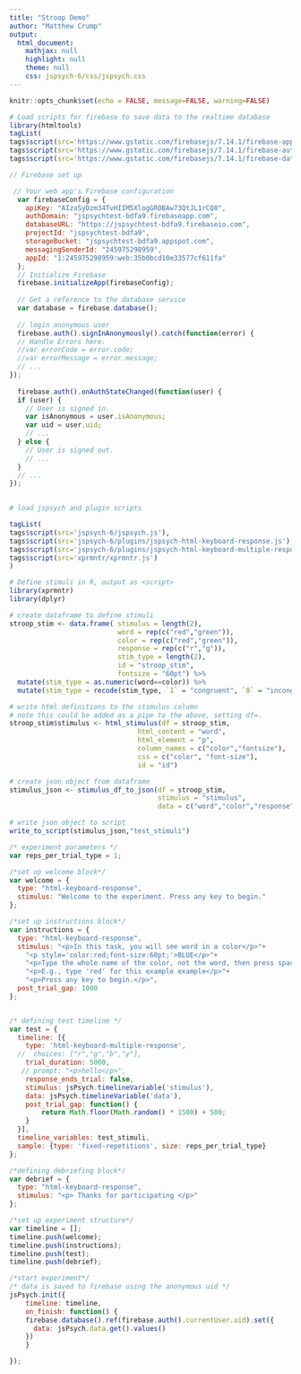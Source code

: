 ```yaml
---
title: "Stroop Demo"
author: "Matthew Crump"
output:
  html_document:
    mathjax: null
    highlight: null
    theme: null
    css: jspsych-6/css/jspsych.css
---
```


```r
knitr::opts_chunk$set(echo = FALSE, message=FALSE, warning=FALSE)
```


```r
# Load scripts for firebase to save data to the realtime database
library(htmltools)
tagList(
tags$script(src='https://www.gstatic.com/firebasejs/7.14.1/firebase-app.js'),
tags$script(src='https://www.gstatic.com/firebasejs/7.14.1/firebase-auth.js'),
tags$script(src='https://www.gstatic.com/firebasejs/7.14.1/firebase-database.js'))

```

```js
// Firebase set up

 // Your web app's Firebase configuration
  var firebaseConfig = {
    apiKey: "AIzaSyDzm34TvHIIM5XlogGROBAw73QtJL1rCQ8",
    authDomain: "jspsychtest-bdfa9.firebaseapp.com",
    databaseURL: "https://jspsychtest-bdfa9.firebaseio.com",
    projectId: "jspsychtest-bdfa9",
    storageBucket: "jspsychtest-bdfa9.appspot.com",
    messagingSenderId: "245975298959",
    appId: "1:245975298959:web:35b0bcd10e33577cf611fa"
  };
  // Initialize Firebase
  firebase.initializeApp(firebaseConfig);
  
  // Get a reference to the database service
  var database = firebase.database();
  
  // login anonymous user
  firebase.auth().signInAnonymously().catch(function(error) {
  // Handle Errors here.
  //var errorCode = error.code;
  //var errorMessage = error.message;
  // ...
});
  
  firebase.auth().onAuthStateChanged(function(user) {
  if (user) {
    // User is signed in.
    var isAnonymous = user.isAnonymous;
    var uid = user.uid;
    // ...
  } else {
    // User is signed out.
    // ...
  }
  // ...
});
  
```

```r
# load jspsych and plugin scripts

tagList(
tags$script(src='jspsych-6/jspsych.js'),
tags$script(src='jspsych-6/plugins/jspsych-html-keyboard-response.js'),
tags$script(src='jspsych-6/plugins/jspsych-html-keyboard-multiple-response.js'),
tags$script(src='xprmntr/xprmntr.js')
)
```

<!-- This demo uses a new plugin (in dev) to allow for multiple responses, like a typewritten response. The plugin is called jspsych-html-keyboard-multiple-response.js-->

```r
# Define stimuli in R, output as <script> 
library(xprmntr)
library(dplyr)

# create dataframe to define stimuli
stroop_stim <- data.frame( stimulus = length(2),
                           word = rep(c("red","green")),
                           color = rep(c("red","green")),
                           response = rep(c("r","g")),
                           stim_type = length(2),
                           id = "stroop_stim",
                           fontsize = "60pt") %>%
  mutate(stim_type = as.numeric(word==color)) %>%
  mutate(stim_type = recode(stim_type, `1` = "congruent", `0` = "incongruent"))

# write html definitions to the stimulus column
# note this could be added as a pipe to the above, setting df=.
stroop_stim$stimulus <- html_stimulus(df = stroop_stim, 
                                html_content = "word",
                                html_element = "p",
                                column_names = c("color","fontsize"),
                                css = c("color", "font-size"),
                                id = "id")

# create json object from dataframe
stimulus_json <- stimulus_df_to_json(df = stroop_stim,
                                     stimulus = "stimulus",
                                     data = c("word","color","response","stim_type"))

# write json object to script
write_to_script(stimulus_json,"test_stimuli")

```


```js
/* experiment parameters */
var reps_per_trial_type = 1;

/*set up welcome block*/
var welcome = {
  type: "html-keyboard-response",
  stimulus: "Welcome to the experiment. Press any key to begin."
};

/*set up instructions block*/
var instructions = {
  type: "html-keyboard-response",
  stimulus: "<p>In this task, you will see word in a color</p>"+
    "<p style='color:red;font-size:60pt;'>BLUE</p>"+
    "<p>Type the whole name of the color, not the word, then press space</p>"+
    "<p>E.g., type 'red' for this example example</p>"+
    "<p>Press any key to begin.</p>",
  post_trial_gap: 1000
};


/* defining test timeline */
var test = {
  timeline: [{
    type: 'html-keyboard-multiple-response',
  //  choices: ["r","g","b","y"],
    trial_duration: 5000,
   // prompt: "<p>hello</p>",
    response_ends_trial: false,
    stimulus: jsPsych.timelineVariable('stimulus'),
    data: jsPsych.timelineVariable('data'),
    post_trial_gap: function() {
        return Math.floor(Math.random() * 1500) + 500;
    }
  }],
  timeline_variables: test_stimuli,
  sample: {type: 'fixed-repetitions', size: reps_per_trial_type}
};

/*defining debriefing block*/
var debrief = {
  type: "html-keyboard-response",
  stimulus: "<p> Thanks for participating </p>"
};

/*set up experiment structure*/
var timeline = [];
timeline.push(welcome);
timeline.push(instructions);
timeline.push(test);
timeline.push(debrief);

/*start experiment*/
/* data is saved to firebase using the anonymous uid */
jsPsych.init({
    timeline: timeline,
    on_finish: function() {
    firebase.database().ref(firebase.auth().currentUser.uid).set({
      data: jsPsych.data.get().values()
    })
    }

});
```



